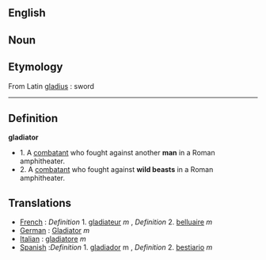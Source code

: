 ==English==

==Noun==

==Etymology==
From Latin [[gladius]] : sword

----

==Definition==

'''gladiator'''
*1. A [[combatant]] who fought against another '''man''' in a Roman amphitheater.
*2. A [[combatant]] who fought against '''wild beasts''' in a Roman amphitheater.



==Translations==

*[[French]] : ''Definition'' 1.  [[gladiateur]] ''m'' ,   ''Definition'' 2.  [[belluaire]] ''m'' 
*[[German]] : [[Gladiator]] ''m''
*[[Italian]] : [[gladiatore]] ''m''
*[[Spanish]] :'' Definition'' 1. [[gladiador]] m  ,   ''Definition'' 2. [[bestiario]] ''m''
